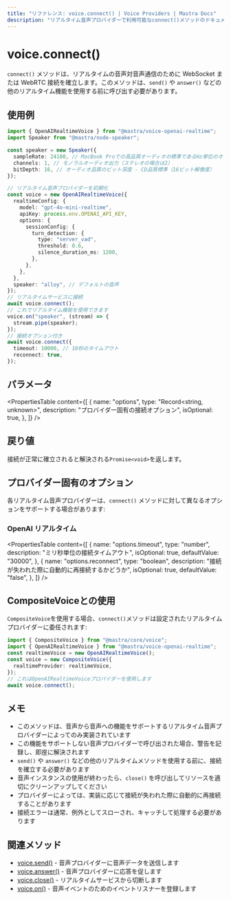 ```yaml
---
title: "リファレンス: voice.connect() | Voice Providers | Mastra Docs"
description: "リアルタイム音声プロバイダーで利用可能なconnect()メソッドのドキュメントで、音声間通信の接続を確立します。"
---
```


# voice.connect()

`connect()` メソッドは、リアルタイムの音声対音声通信のために WebSocket または WebRTC 接続を確立します。このメソッドは、`send()` や `answer()` などの他のリアルタイム機能を使用する前に呼び出す必要があります。

## 使用例

```typescript
import { OpenAIRealtimeVoice } from "@mastra/voice-openai-realtime";
import Speaker from "@mastra/node-speaker";

const speaker = new Speaker({
  sampleRate: 24100, // MacBook Proでの高品質オーディオの標準であるHz単位のオーディオサンプルレート
  channels: 1, // モノラルオーディオ出力（ステレオの場合は2）
  bitDepth: 16, // オーディオ品質のビット深度 - CD品質標準（16ビット解像度）
});

// リアルタイム音声プロバイダーを初期化
const voice = new OpenAIRealtimeVoice({
  realtimeConfig: {
    model: "gpt-4o-mini-realtime",
    apiKey: process.env.OPENAI_API_KEY,
    options: {
      sessionConfig: {
        turn_detection: {
          type: "server_vad",
          threshold: 0.6,
          silence_duration_ms: 1200,
        },
      },
    },
  },
  speaker: "alloy", // デフォルトの音声
});
// リアルタイムサービスに接続
await voice.connect();
// これでリアルタイム機能を使用できます
voice.on("speaker", (stream) => {
  stream.pipe(speaker);
});
// 接続オプション付き
await voice.connect({
  timeout: 10000, // 10秒のタイムアウト
  reconnect: true,
});
```

## パラメータ

<PropertiesTable
  content={[
    {
      name: "options",
      type: "Record<string, unknown>",
      description: "プロバイダー固有の接続オプション",
      isOptional: true,
    },
  ]}
/>

## 戻り値

接続が正常に確立されると解決される`Promise<void>`を返します。

## プロバイダー固有のオプション

各リアルタイム音声プロバイダーは、`connect()` メソッドに対して異なるオプションをサポートする場合があります:

### OpenAI リアルタイム

<PropertiesTable
  content={[
    {
      name: "options.timeout",
      type: "number",
      description: "ミリ秒単位の接続タイムアウト",
      isOptional: true,
      defaultValue: "30000",
    },
    {
      name: "options.reconnect",
      type: "boolean",
      description: "接続が失われた際に自動的に再接続するかどうか",
      isOptional: true,
      defaultValue: "false",
    },
  ]}
/>

## CompositeVoiceとの使用

`CompositeVoice`を使用する場合、`connect()`メソッドは設定されたリアルタイムプロバイダーに委任されます:

```typescript
import { CompositeVoice } from "@mastra/core/voice";
import { OpenAIRealtimeVoice } from "@mastra/voice-openai-realtime";
const realtimeVoice = new OpenAIRealtimeVoice();
const voice = new CompositeVoice({
  realtimeProvider: realtimeVoice,
});
// これはOpenAIRealtimeVoiceプロバイダーを使用します
await voice.connect();
```

## メモ

- このメソッドは、音声から音声への機能をサポートするリアルタイム音声プロバイダーによってのみ実装されています
- この機能をサポートしない音声プロバイダーで呼び出された場合、警告を記録し、即座に解決されます
- `send()` や `answer()` などの他のリアルタイムメソッドを使用する前に、接続を確立する必要があります
- 音声インスタンスの使用が終わったら、`close()` を呼び出してリソースを適切にクリーンアップしてください
- プロバイダーによっては、実装に応じて接続が失われた際に自動的に再接続することがあります
- 接続エラーは通常、例外としてスローされ、キャッチして処理する必要があります

## 関連メソッド

- [voice.send()](./voice.send) - 音声プロバイダーに音声データを送信します
- [voice.answer()](./voice.answer) - 音声プロバイダーに応答を促します
- [voice.close()](./voice.close) - リアルタイムサービスから切断します
- [voice.on()](./voice.on) - 音声イベントのためのイベントリスナーを登録します
